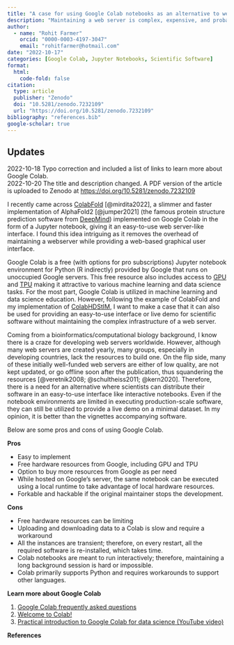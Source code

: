 ```yaml
---
title: "A case for using Google Colab notebooks as an alternative to web servers for scientific software"
description: "Maintaining a web server is complex, expensive, and probably unnecessary for many purposes. A Google Colab notebook provides an alternative that may speed up scientific software's dissemination and upkeep. "
author: 
  - name: "Rohit Farmer"
    orcid: "0000-0003-4197-3047"
    email: "rohitfarmer@hotmail.com"
date: "2022-10-17"
categories: [Google Colab, Jupyter Notebooks, Scientific Software]
format:
  html:
    code-fold: false
citation: 
  type: article
  publisher: "Zenodo"
  doi: "10.5281/zenodo.7232109"
  url: "https://doi.org/10.5281/zenodo.7232109"
bibliography: "references.bib"
google-scholar: true
---
```


::: {.callout-note collapse="true"}
## Updates

2022-10-18 Typo correction and included a list of links to learn more about Google Colab.  
2022-10-20 The title and description changed. A PDF version of the article is uploaded to Zenodo at <https://doi.org/10.5281/zenodo.7232109>
:::

I recently came across [ColabFold](https://github.com/sokrypton/ColabFold) [@mirdita2022], a slimmer and faster implementation of AlphaFold2 [@jumper2021] (the famous protein structure prediction software from [DeepMind](https://www.deepmind.com/research/highlighted-research/alphafold)) implemented on Google Colab in the form of a Jupyter notebook, giving it an easy-to-use web server-like interface. I found this idea intriguing as it removes the overhead of maintaining a webserver while providing a web-based graphical user interface.

Google Colab is a free (with options for pro subscriptions) Jupyter notebook environment for Python (R indirectly) provided by Google that runs on unoccupied Google servers. This free resource also includes access to [GPU](https://en.wikipedia.org/wiki/Graphics_processing_unit) and [TPU](https://en.wikipedia.org/wiki/Tensor_Processing_Unit) making it attractive to various machine learning and data science tasks. For the most part, Google Colab is utilized in machine learning and data science education. However, following the example of ColabFold and my implementation of [ColabHDStIM](https://github.com/rohitfarmer/ColabHDStIM), I want to make a case that it can also be used for providing an easy-to-use interface or live demo for scientific software without maintaining the complex infrastructure of a web server.

Coming from a bioinformatics/computational biology background, I know there is a craze for developing web servers worldwide. However, although many web servers are created yearly, many groups, especially in developing countries, lack the resources to build one. On the flip side, many of these initially well-funded web servers are either of low quality, are not kept updated, or go offline soon after the publication, thus squandering the resources [@veretnik2008; @schultheiss2011; @kern2020]. Therefore, there is a need for an alternative where scientists can distribute their software in an easy-to-use interface like interactive notebooks. Even if the notebook environments are limited in executing production-scale software, they can still be utilized to provide a live demo on a minimal dataset. In my opinion, it is better than the vignettes accompanying software. 

Below are some pros and cons of using Google Colab.

**Pros**

-   Easy to implement
-   Free hardware resources from Google, including GPU and TPU
-   Option to buy more resources from Google as per need
-   While hosted on Google's server, the same notebook can be executed using a local runtime to take advantage of local hardware resources.
-   Forkable and hackable if the original maintainer stops the development.

**Cons**

-   Free hardware resources can be limiting
-   Uploading and downloading data to a Colab is slow and require a workaround
-   All the instances are transient; therefore, on every restart, all the required software is re-installed, which takes time.
-   Colab notebooks are meant to run interactively; therefore, maintaining a long background session is hard or impossible.
-   Colab primarily supports Python and requires workarounds to support other languages.

**Learn more about Google Colab**

1.  [Google Colab frequently asked questions](https://research.google.com/colaboratory/faq.html)
2.  [Welcome to Colab!](https://colab.research.google.com/)
3.  [Practical introduction to Google Colab for data science (YouTube video)](https://www.youtube.com/watch?v=oCngVVBSsmA)

**References**

::: {#refs}
:::
